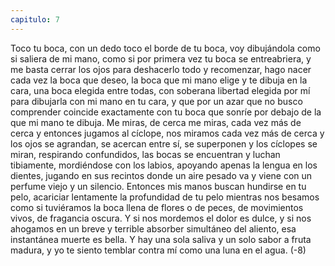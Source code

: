 ```yaml
---
capitulo: 7
---
```


Toco tu boca, con un dedo toco el borde de tu boca, voy dibujándola como si
saliera de mi mano, como si por primera vez tu boca se entreabriera, y me basta
cerrar los ojos para deshacerlo todo y recomenzar, hago nacer cada vez la boca
que deseo, la boca que mi mano elige y te dibuja en la cara, una boca elegida
entre todas, con soberana libertad elegida por mí para dibujarla con mi mano en
tu cara, y que por un azar que no busco comprender coincide exactamente con tu
boca que sonríe por debajo de la que mi mano te dibuja.
Me miras, de cerca me miras, cada vez más de cerca y entonces jugamos al
cíclope, nos miramos cada vez más de cerca y los ojos se agrandan, se acercan
entre sí, se superponen y los cíclopes se miran, respirando confundidos, las bocas
se encuentran y luchan tibiamente, mordiéndose con los labios, apoyando apenas
la lengua en los dientes, jugando en sus recintos donde un aire pesado va y viene
con un perfume viejo y un silencio. Entonces mis manos buscan hundirse en tu
pelo, acariciar lentamente la profundidad de tu pelo mientras nos besamos como
si tuviéramos la boca llena de flores o de peces, de movimientos vivos, de
fragancia oscura. Y si nos mordemos el dolor es dulce, y si nos ahogamos en un
breve y terrible absorber simultáneo del aliento, esa instantánea muerte es bella.
Y hay una sola saliva y un solo sabor a fruta madura, y yo te siento temblar
contra mí como una luna en el agua.
(-8)
